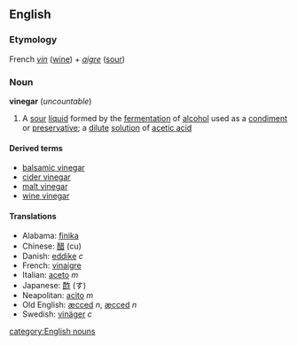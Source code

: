 ==English==
===Etymology===
French ''[[vin]]'' ([[wine]]) + ''[[aigre]]'' ([[sour]])

===Noun===
{{wikipedia}}
'''vinegar''' (''uncountable'')

#A [[sour]] [[liquid]] formed by the [[fermentation]] of [[alcohol]] used as a [[condiment]] or [[preservative]]; a [[dilute]] [[solution]] of [[acetic acid]]

====Derived terms====
*[[balsamic vinegar]]
*[[cider vinegar]]
*[[malt vinegar]]
*[[wine vinegar]]

====Translations====
*Alabama: [[finika]]
*Chinese: [[醋]] (cu)
*Danish: [[eddike]] ''c''
*French: [[vinaigre]]
*Italian: [[aceto]] ''m''
*Japanese: [[酢]] (す)
*Neapolitan: [[acìto]] ''m''
*Old English: [[æcced]] ''n'', [[æcced]] ''n''
*Swedish: [[vinäger]] ''c''

[[category:English nouns]]